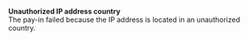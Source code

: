   
<Card title="008506" >  

 **Unauthorized IP address country**  
 The pay-in failed because the IP address is located in an unauthorized country.  

</Card>